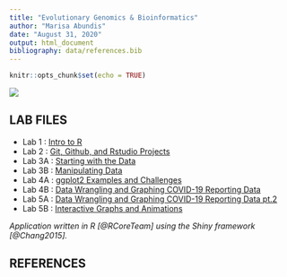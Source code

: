```yaml
---
title: "Evolutionary Genomics & Bioinformatics"
author: "Marisa Abundis"
date: "August 31, 2020"
output: html_document
bibliography: data/references.bib
---
```


```r
knitr::opts_chunk$set(echo = TRUE)
```
![](images/bunnyPortraitIcon.png)

## **LAB FILES**


* Lab 1 : [Intro to R](labs/lab1_marisaabundis.html)
* Lab 2 : [Git, Github, and Rstudio Projects](labs/lab2_MarisaAbundis.html)
* Lab 3A : [Starting with the Data](lab3A.html)
* Lab 3B : [Manipulating Data](lab3B.html)
* Lab 4A : [ggplot2 Examples and Challenges](lab4A.html)
* Lab 4B : [Data Wrangling and Graphing COVID-19 Reporting Data](lab4B.html)
* Lab 5A : [Data Wrangling and Graphing COVID-19 Reporting Data pt.2](lab5.html)
* Lab 5B : [Interactive Graphs and Animations](lab5b.html)

*Application written in R [@RCoreTeam] using the Shiny framework [@Chang2015].*


## **REFERENCES**
